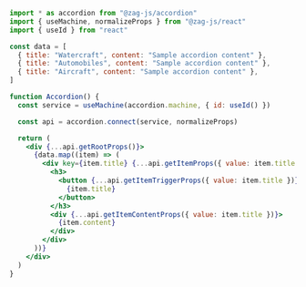 ```jsx
import * as accordion from "@zag-js/accordion"
import { useMachine, normalizeProps } from "@zag-js/react"
import { useId } from "react"

const data = [
  { title: "Watercraft", content: "Sample accordion content" },
  { title: "Automobiles", content: "Sample accordion content" },
  { title: "Aircraft", content: "Sample accordion content" },
]

function Accordion() {
  const service = useMachine(accordion.machine, { id: useId() })

  const api = accordion.connect(service, normalizeProps)

  return (
    <div {...api.getRootProps()}>
      {data.map((item) => (
        <div key={item.title} {...api.getItemProps({ value: item.title })}>
          <h3>
            <button {...api.getItemTriggerProps({ value: item.title })}>
              {item.title}
            </button>
          </h3>
          <div {...api.getItemContentProps({ value: item.title })}>
            {item.content}
          </div>
        </div>
      ))}
    </div>
  )
}
```
